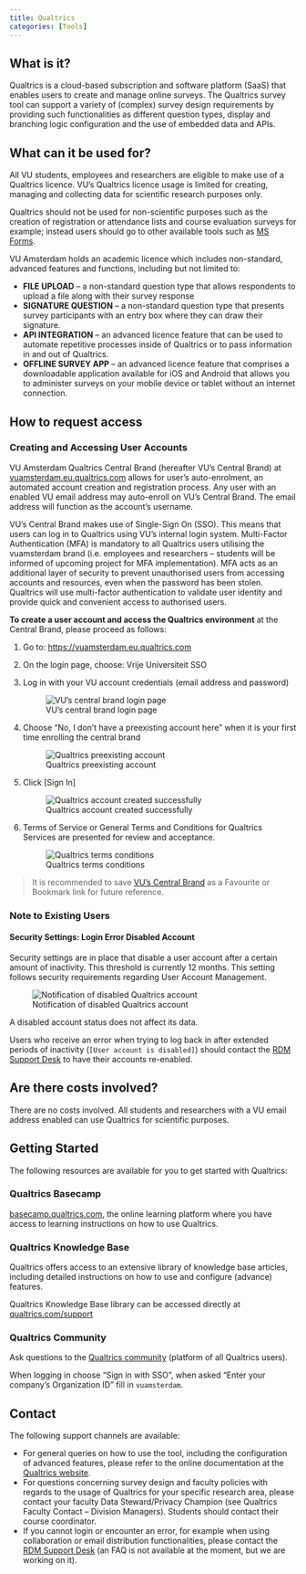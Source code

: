```yaml
---
title: Qualtrics
categories: [Tools]
---
```


## What is it?

Qualtrics is a cloud-based subscription and software platform (SaaS) that enables users to create and manage online surveys. The Qualtrics survey tool can support a variety of (complex) survey design requirements by providing such functionalities as different question types, display and branching logic configuration and the use of embedded data and APIs.

## What can it be used for?

All VU students, employees and researchers are eligible to make use of a Qualtrics licence. VU's Qualtrics licence usage is limited for creating, managing and collecting data for scientific research purposes only.

Qualtrics should not be used for non-scientific purposes such as the creation of registration or attendance lists and course evaluation surveys for example; instead users should go to other available tools such as [MS Forms](https://www.microsoft.com/en-us/microsoft-365/online-surveys-polls-quizzes).


VU Amsterdam holds an academic licence which includes non-standard, advanced features and functions, including but not limited to:

* **FILE UPLOAD** – a non-standard question type that allows respondents to upload a file along with their survey response
* **SIGNATURE QUESTION** – a non-standard question type that presents survey participants with an entry box where they can draw their signature.
* **API INTEGRATION** – an advanced licence feature that can be used to automate repetitive processes inside of Qualtrics or to pass information in and out of Qualtrics.
* **OFFLINE SURVEY APP** – an advanced licence feature that comprises a downloadable application available for iOS and Android that allows you to administer surveys on your mobile device or tablet without an internet connection.


## How to request access

### Creating and Accessing User Accounts

VU Amsterdam Qualtrics Central Brand (hereafter VU's Central Brand) at [vuamsterdam.eu.qualtrics.com](vuamsterdam.eu.qualtrics.com) allows for user's auto-enrolment, an automated account creation and registration process. Any user with an enabled VU email address may auto-enroll on VU's Central Brand. The email address will function as the account's username.

VU's Central Brand makes use of Single-Sign On (SSO). This means that users can log in to Qualtrics using VU's internal login system. Multi-Factor Authentication (MFA) is mandatory to all Qualtrics users utilising the vuamsterdam brand (i.e. employees and researchers – students will be informed of upcoming project for MFA implementation). MFA acts as an additional layer of security to prevent unauthorised users from accessing accounts and resources, even when the password has been stolen. Qualtrics will use multi-factor authentication to validate user identity and provide quick and convenient access to authorised users.


**To create a user account and access the Qualtrics environment** at the Central Brand, please proceed as follows:

1. Go to: [https://vuamsterdam.eu.qualtrics.com](https://vuamsterdam.eu.qualtrics.com)
2. On the login page, choose: Vrije Universiteit SSO
3. Log in with your VU account credentials (email address and password)

    ![VU's central brand login page](../public/qualtrics-vu-brand-login-page.png)


4. Choose “No, I don’t have a preexisting account here” when it is your first time enrolling the central brand

    ![Qualtrics preexisting account](../public/qualtrics/qualtrics-preexisting-account.png)


5. Click [Sign In]

    ![Qualtrics account created successfully](../public/qualtrics/qualtrics-account-created-successfully.png)


6. Terms of Service or General Terms and Conditions for Qualtrics Services are presented for review and acceptance. 

    ![Qualtrics terms conditions](../public/qualtrics/qualtrics-terms-conditions.png)




> It is recommended to save [VU's Central Brand](vuamsterdam.eu.qualtrics.com) as a Favourite or Bookmark link for future reference.



### Note to Existing Users

#### Security Settings: Login Error Disabled Account

Security settings are in place that disable a user account after a certain amount of inactivity. This threshold is currently 12 months. This setting follows security requirements regarding User Account Management.

![Notification of disabled Qualtrics account](../public/qualtrics-account-disabled.png)

A disabled account status does not affect its data.

Users who receive an error when trying to log back in after extended periods of inactivity (`[User account is disabled]`) should contact the [RDM Support Desk](mailto:rdm@vu.nl) to have their accounts re-enabled.

## Are there costs involved?

There are no costs involved. All students and researchers with a VU email address enabled can use Qualtrics for scientific purposes.

## Getting Started

The following resources are available for you to get started with Qualtrics:

### Qualtrics Basecamp

[basecamp.qualtrics.com](https://basecamp.qualtrics.com), the online learning platform where you have access to learning instructions on how to use Qualtrics.

### Qualtrics Knowledge Base

Qualtrics offers access to an extensive library of knowledge base articles, including detailed instructions on how to use and configure (advance) features.

Qualtrics Knowledge Base library can be accessed directly at [qualtrics.com/support](https://www.qualtrics.com/support/)

### Qualtrics Community

Ask questions to the [Qualtrics community](https://www.qualtrics.com/community/) (platform of all Qualtrics users).

When logging in choose "Sign in with SSO", when asked "Enter your company's Organization ID" fill in `vuamsterdam`.


## Contact

The following support channels are available:

* For general queries on how to use the tool, including the configuration of advanced features, please refer to the online documentation at the [Qualtrics website](https://www.qualtrics.com/support/).
* For questions concerning survey design and faculty policies with regards to the usage of Qualtrics for your specific research area, please contact your faculty Data Steward/Privacy Champion (see Qualtrics Faculty Contact – Division Managers). Students should contact their course coordinator.    
* If you cannot login or encounter an error, for example when using collaboration or email distribution functionalities, please contact the [RDM Support Desk](mailto:rdm@vu.nl) (an FAQ is not available at the moment, but we are working on it).
